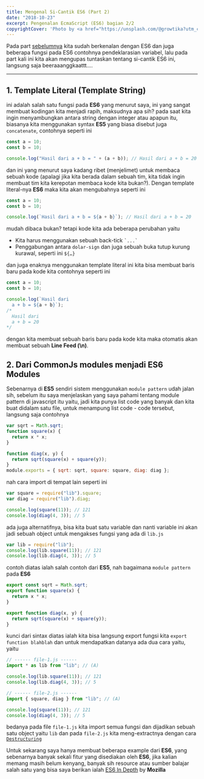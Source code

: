 ```yaml
---
title: Mengenal Si-Cantik ES6 (Part 2)
date: "2018-10-23"
excerpt: Pengenalan EcmaScript (ES6) bagian 2/2
copyrightCover: 'Photo by <a href="https://unsplash.com/@growtika?utm_content=creditCopyText&utm_medium=referral&utm_source=unsplash">Growtika</a> on <a href="https://unsplash.com/photos/a-computer-screen-with-a-keyboard-and-a-box-with-a-logo-YOEHA0Ou8ZY?utm_content=creditCopyText&utm_medium=referral&utm_source=unsplash">Unsplash</a> '
---
```


Pada part [sebelumnya](/blog/mengenal-si-cantik-es6-part-1) kita sudah berkenalan dengan ES6 dan juga beberapa fungsi pada ES6 contohnya pendeklarasian variabel, lalu pada part kali ini kita akan mengupas tuntaskan tentang si-cantik ES6 ini, langsung saja beeraaanggkaattt….

---

## 1. Template Literal (Template String)

ini adalah salah satu fungsi pada **ES6** yang menurut saya, ini yang sangat membuat kodingan kita menjadi rapih, maksudnya apa sih? pada saat kita ingin menyambungkan antara string dengan integer atau apapun itu, biasanya kita menggunakan syntax **ES5** yang biasa disebut juga `concatenate`, contohnya seperti ini

```jsx
const a = 10;
const b = 10;

console.log("Hasil dari a + b = " + (a + b)); // Hasil dari a + b = 20
```

dan ini yang menurut saya kadang ribet (menjelimet) untuk membaca sebuah kode (apalagi jika kita berada dalam sebuah tim, kita tidak ingin membuat tim kita kerepotan membaca kode kita bukan?). Dengan template literal-nya **ES6** maka kita akan mengubahnya seperti ini

```jsx
const a = 10;
const b = 10;

console.log(`Hasil dari a + b = ${a + b}`); // Hasil dari a + b = 20
```

mudah dibaca bukan? tetapi kode kita ada beberapa perubahan yaitu

- Kita harus menggunakan sebuah back-tick `` `...` ``
- Penggabungan antara `dolar-sign` dan juga sebuah buka tutup kurung kurawal, seperti ini `${…}`

dan juga enaknya menggunakan template literal ini kita bisa membuat baris baru pada kode kita contohnya seperti ini

```jsx
const a = 10;
const b = 10;

console.log(`Hasil dari
  a + b = ${a + b}`);
/*
  Hasil dari
  a + b = 20
*/
```

dengan kita membuat sebuah baris baru pada kode kita maka otomatis akan membuat sebuah **Line Feed (\n)**.

## 2. Dari CommonJs modules menjadi ES6 Modules

Sebenarnya di **ES5** sendiri sistem menggunakan `module pattern` udah jalan sih, sebelum itu saya menjelaskan yang saya pahami tentang module pattern di javascript itu yaitu, jadi kita punya list code yang banyak dan kita buat didalam satu file, untuk menampung list code - code tersebut, langsung saja contohnya

```jsx
var sqrt = Math.sqrt;
function square(x) {
  return x * x;
}

function diag(x, y) {
  return sqrt(square(x) + square(y));
}
module.exports = { sqrt: sqrt, square: square, diag: diag };
```

nah cara import di tempat lain seperti ini

```jsx
var square = require("lib").square;
var diag = require("lib").diag;

console.log(square(11)); // 121
console.log(diag(4, 3)); // 5
```

ada juga alternatifnya, bisa kita buat satu variable dan nanti variable ini akan jadi sebuah object untuk mengakses fungsi yang ada di `lib.js`

```jsx
var lib = require("lib");
console.log(lib.square(11)); // 121
console.log(lib.diag(4, 3)); // 5
```

contoh diatas ialah salah contoh dari **ES5**, nah bagaimana `module pattern` pada **ES6**

```jsx
export const sqrt = Math.sqrt;
export function square(x) {
  return x * x;
}

export function diag(x, y) {
  return sqrt(square(x) + square(y));
}
```

kunci dari sintax diatas ialah kita bisa langsung export fungsi kita `export function blahblah` dan untuk mendapatkan datanya ada dua cara yaitu, yaitu

```jsx
// ------ file-1.js ------
import * as lib from "lib"; // (A)

console.log(lib.square(11)); // 121
console.log(lib.diag(4, 3)); // 5

// ------ file-2.js ------
import { square, diag } from "lib"; // (A)

console.log(square(11)); // 121
console.log(diag(4, 3)); // 5
```

bedanya pada file `file-1.js` kita import semua fungsi dan dijadikan sebuah satu object yaitu `lib` dan pada `file-2.js` kita meng-extractnya dengan cara [`Destructuring`](https://hacks.mozilla.org/2015/05/es6-in-depth-destructuring/)

Untuk sekarang saya hanya membuat beberapa example dari **ES6**, yang sebenarnya banyak sekali fitur yang disediakan oleh **ES6**, jika kalian memang masih belum kenyang, banyak sih resource atau sumber balajar salah satu yang bisa saya berikan ialah [ES6 In Depth](https://hacks.mozilla.org/category/es6-in-depth/) by **Mozilla**
